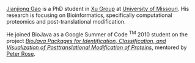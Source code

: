 [http://web.missouri.edu/~jg722/ Jianjiong Gao] is a PhD student in [http://digbio.missouri.edu/ Xu Group] at [http://www.missouri.edu/ University of Missouri]. His research is focusing on Bioinformatics, specifically computational proteomics and post-translational modification.

He joined BioJava as a Google Summer of Code <sup>TM</sup> 2010 student on the project [[GSoC:PTM|''BioJava Packages for Identification, Classification, and Visualization of Posttranslational Modification of Proteins'']], mentored by [http://www.linkedin.com/in/peterrose Peter Rose].